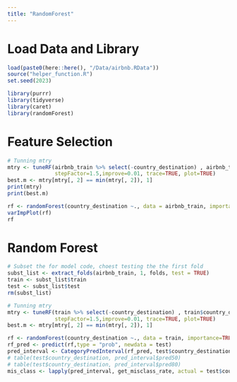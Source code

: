 ```yaml
---
title: "RandomForest"
---
```

# Load Data and Library
```r
load(paste0(here::here(), "/Data/airbnb.RData"))
source("helper_function.R")
set.seed(2023)

library(purrr)
library(tidyverse)
library(caret)
library(randomForest)
```

# Feature Selection
```r
# Tunning mtry
mtry <- tuneRF(airbnb_train %>% select(-country_destination) , airbnb_train$country_destination, ntreeTry=500,
               stepFactor=1.5,improve=0.01, trace=TRUE, plot=TRUE)
best.m <- mtry[mtry[, 2] == min(mtry[, 2]), 1]
print(mtry)
print(best.m)

rf <- randomForest(country_destination ~., data = airbnb_train, importance=TRUE, ntree = 500, mtry = best.m)
varImpPlot(rf)
rf
```



# Random Forest

```r
# Subset the for model code, choest testing the the first fold
subst_list <- extract_folds(airbnb_train, 1, folds, test = TRUE)
train <- subst_list$train
test <- subst_list$test
rm(subst_list)
```

```r
# Tunning mtry
mtry <- tuneRF(train %>% select(-country_destination) , train$country_destination, ntreeTry=500,
               stepFactor=1.5,improve=0.01, trace=TRUE, plot=TRUE)
best.m <- mtry[mtry[, 2] == min(mtry[, 2]), 1]

```
```r
rf <- randomForest(country_destination ~., data = train, importance=TRUE, ntree = 500, mtry = best.m)
rf_pred <- predict(rf,type = "prob", newdata = test)
pred_interval <- CategoryPredInterval(rf_pred, test$country_destination %>% levels())
# table(test$country_destination, pred_interval$pred50)
# table(test$country_destination, pred_interval$pred80)
mis_class <- lapply(pred_interval, get_misclass_rate, actual = test$country_destination)



```

